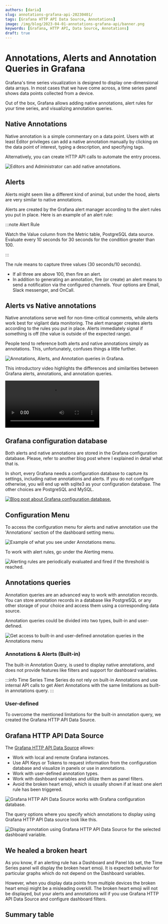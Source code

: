 ```yaml
---
authors: [daria]
slug: annotations-grafana-api-20230401/
tags: [Grafana HTTP API Data Source, Annotations]
image: /img/blog/2023-04-01-annotations-grafana-api/banner.png
keywords: [Grafana, HTTP API, Data Source, Annotations]
draft: true
---
```



# Annotations, Alerts and Annotation Queries in Grafana

Grafana's time series visualization is designed to display one-dimensional data arrays. In most cases that we have come across, a time series panel shows data points collected from a device.

Out of the box, Grafana allows adding native annotations, alert rules for your time series, and visualizing annotation queries.

## Native Annotations

Native annotation is a simple commentary on a data point. Users with at least Editor privileges can add a native annotation manually by clicking on the data point of interest, typing a description, and specifying tags.

Alternatively, you can create HTTP API calls to automate the entry process.

<Image
  title="Editors and Administrator can add native annotations."
  src="/img/blog/2023-04-01-annotations-grafana-api/native.png"
  lazy={false}
/>

## Alerts

Alerts might seem like a different kind of animal, but under the hood, alerts are very similar to native annotations.

Alerts are created by the Grafana alert manager according to the alert rules you put in place. Here is an example of an alert rule:

:::note Alert Rule

Watch the Value column from the Metric table, PostgreSQL data source. Evaluate
every 10 seconds for 30 seconds for the condition greater than 100.

:::

The rule means to capture three values (30 seconds/10 seconds).

- If all three are above 100, then fire an alert.
- In addition to generating an annotation, fire (or create) an alert means to send a notification via the configured channels.
  Your options are Email, Slack messenger, and OnCall.

## Alerts vs Native annotations

Native annotations serve well for non-time-critical comments, while alerts work best for vigilant data monitoring. The alert manager creates alerts according to the rules you put in place. Alerts immediately signal if something is off (the value is outside of the expected range).

People tend to reference both alerts and native annotations simply as annotations. This, unfortunately, confuses things a little further.

<Image
  title="Annotations, Alerts, and Annotation queries in Grafana."
  src="/img/plugins/grafana/annotations.png"
/>

This introductory video highlights the differences and similarities between Grafana alerts, annotations, and annotation queries.

<Video
  src="https://www.youtube.com/embed/4asWJ_Dhcmw"
  title="Annotations, Alerts, and Annotation queries in Grafana explained."
/>

## Grafana configuration database

Both alerts and native annotations are stored in the Grafana configuration database. Please, refer to another blog post where I explained in detail what that is.

In short, every Grafana needs a configuration database to capture its settings, including native annotations and alerts. If you do not configure otherwise, you will end up with sqlite3 as your configuration database. The other choices are PostgreSQL and MySQL.

<a href="/blog/grafana-setup-20230122/">
  <Image
    title="Blog post about Grafana configuration database."
    src="/img/blog/2023-01-22-grafana-setup/banner.png"
    zoom={false}
  />
</a>

## Configuration Menu

To access the configuration menu for alerts and native annotation use the 'Annotations' section of the dashboard setting menu.

<Image
  title="Example of what you see under Annotations menu."
  src="/img/blog/2023-04-01-annotations-grafana-api/annotation-menu.png"
/>

To work with alert rules, go under the Alerting menu.

<Image
  title="Alerting rules are periodically evaluated and fired if the threshold is reached."
  src="/img/blog/2023-04-01-annotations-grafana-api/alerting.png"
/>

## Annotations queries

Annotation queries are an advanced way to work with annotation records. You can store annotation records in a database like PostgreSQL or any other storage of your choice and access them using a corresponding data source.

Annotation queries could be divided into two types, built-in and user-defined.

<Image
  title="Get access to built-in and user-defined annotation queries in the Annotations menu "
  src="/img/blog/2023-04-01-annotations-grafana-api/built-in.png"
/>

### Annotations & Alerts (Built-in)

The built-in Annotation Query, is used to display native annotations, and does not provide features like filters and support for dashboard variables.

:::info Time Series
Time Series do not rely on built-in Annotations and use internal API calls to get Alert Annotations with the same limitations as built-in annotations query.
:::

### User-defined

To overcome the mentioned limitations for the built-in annotation query, we created the Grafana HTTP API Data Source.

## Grafana HTTP API Data Source

The [Grafana HTTP API Data Source](/plugins/volkovlabs-grapi-datasource) allows:

- Work with local and remote Grafana instances.
- Use API Keys or Tokens to request information from the configuration database and visualize in panels or use in annotations.
- Work with user-defined annotation types.
- Work with dashboard variables and utilize them as panel filters.
- Avoid the broken heart emoji, which is usually shown if at least one alert rule has been triggered.

<Image
  title="Grafana HTTP API Data Source works with Grafana configuration database."
  src="/img/blog/2023-04-01-annotations-grafana-api/schema-around-config.png"
  lazy={false}
/>

The query options where you specify which annotations to display using Grafana HTTP API Data source look like this.

<Image
  title="Display annotation using Grafana HTTP API Data Source for the selected dashboard variable."
  src="/img/blog/2023-04-01-annotations-grafana-api/annotations.png"
/>

## We healed a broken heart

As you know, if an alerting rule has a Dashboard and Panel Ids set, the Time Series panel will display the broken heart emoji. It is expected behavior for particular graphs which do not depend on the Dashboard variables.

However, when you display data points from multiple devices the broken heart emoji might be a misleading overkill. The broken heart emoji will not be displayed, but your alerts and annotations will if you use Grafana HTTP API Data Source and configure dashboard filters.

## Summary table
